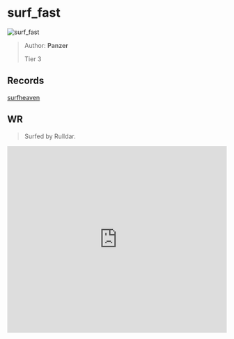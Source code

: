 
# surf_fast

![surf_fast](https://raw.githubusercontent.com/Sayt123/SurfMapPics/Maps-and-bonuses/csgo/surf_fast.jpg)

> Author: **Panzer**
>
> Tier 3

## Records

[surfheaven](https://surfheaven.eu/map/surf_fast)

## WR

> Surfed by Rulldar.

<iframe
width="100%"
height="430"
src="https://www.youtube.com/embed/yRLNkJ4zvCI"
frameborder="0"
allow="accelerometer; autoplay; clipboard-write; encrypted-media; gyroscope; picture-in-picture"
allowFullScreen
/>

```md

[Surf Timer] - rulldar finished in 01:52:81 (WR -00:03:04). Improving by 00:07:28
[Surf Timer] - rulldar beat the map record! Rank: 1/1452


```
                